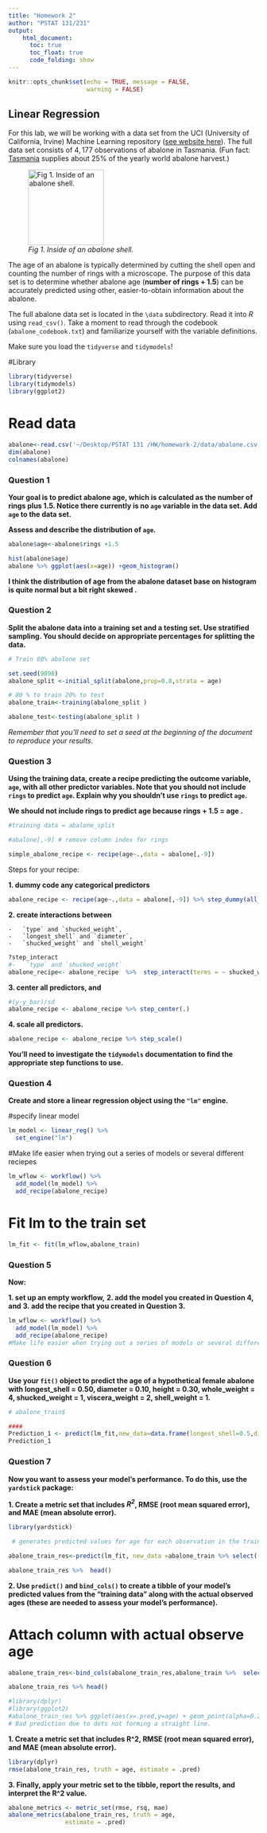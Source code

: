 ```yaml
---
title: "Homework 2"
author: "PSTAT 131/231"
output:
    html_document:
      toc: true
      toc_float: true
      code_folding: show
---
```


```r
knitr::opts_chunk$set(echo = TRUE, message = FALSE,
                      warning = FALSE)
```



## Linear Regression

For this lab, we will be working with a data set from the UCI (University of California, Irvine) Machine Learning repository ([see website here](http://archive.ics.uci.edu/ml/datasets/Abalone)). The full data set consists of $4,177$ observations of abalone in Tasmania. (Fun fact: [Tasmania](https://en.wikipedia.org/wiki/Tasmania "Tasmania") supplies about $25\%$ of the yearly world abalone harvest.)

![*Fig 1. Inside of an abalone shell.*](https://cdn.shopify.com/s/files/1/1198/8002/products/1d89434927bffb6fd1786c19c2d921fb_2000x_652a2391-5a0a-4f10-966c-f759dc08635c_1024x1024.jpg?v=1582320404){width="152"}

The age of an abalone is typically determined by cutting the shell open and counting the number of rings with a microscope. The purpose of this data set is to determine whether abalone age (**number of rings + 1.5**) can be accurately predicted using other, easier-to-obtain information about the abalone.

The full abalone data set is located in the `\data` subdirectory. Read it into *R* using `read_csv()`. Take a moment to read through the codebook (`abalone_codebook.txt`) and familiarize yourself with the variable definitions.

Make sure you load the `tidyverse` and `tidymodels`!

#Library
```r
library(tidyverse)
library(tidymodels)
library(ggplot2)
```


# Read data
```r
abalone<-read.csv('~/Desktop/PSTAT 131 /HW/homework-2/data/abalone.csv')
dim(abalone)
colnames(abalone)
```

### Question 1

**Your goal is to predict abalone age, which is calculated as the number of rings plus 1.5. Notice there currently is no `age` variable in the data set. Add `age` to the data set.**

**Assess and describe the distribution of `age`.**

```r
abalone$age<-abalone$rings +1.5

hist(abalone$age)
abalone %>% ggplot(aes(x=age)) +geom_histogram()
```
**I think the distribution of age from the abalone dataset base on histogram is quite normal but a bit right skewed .**

### Question 2

**Split the abalone data into a training set and a testing set. Use stratified sampling. You should decide on appropriate percentages for splitting the data.**

```r

# Train 80% abolone set

set.seed(9898)
abalone_split <-initial_split(abalone,prop=0.8,strata = age) 

# 80 % to train 20% to test
abalone_train<-training(abalone_split )

abalone_test<-testing(abalone_split )
```


*Remember that you'll need to set a seed at the beginning of the document to reproduce your results.*

### Question 3

**Using the training data, create a recipe predicting the outcome variable, `age`, with all other predictor variables. Note that you should not include `rings` to predict `age`. Explain why you shouldn't use `rings` to predict `age`.**

**We should not include rings to predict age because rings + 1.5 = age . **

```r
#training data = abalone_split

#abalone[,-9] # remove column index for rings

simple_abalone_recipe <- recipe(age~.,data = abalone[,-9])
```




Steps for your recipe:

**1.  dummy code any categorical predictors**

```r
abalone_recipe <- recipe(age~.,data = abalone[,-9]) %>% step_dummy(all_nominal_predictors())
```

**2.  create interactions between**

    -   `type` and `shucked_weight`,
    -   `longest_shell` and `diameter`,
    -   `shucked_weight` and `shell_weight`

```r
?step_interact
#-   `type` and `shucked_weight`
abalone_recipe<- abalone_recipe  %>%  step_interact(terms = ~ shucked_weight:starts_with("type")) %>% step_interact(terms = ~ diameter:starts_with("longest_shell")) %>% step_interact(terms = ~ shell_weight:starts_with("shucked_weight"))
```

**3.  center all predictors, and**

```r
#(y-y_bar)/sd
abalone_recipe <- abalone_recipe %>% step_center(.)
```

**4.  scale all predictors.**

```r
abalone_recipe <- abalone_recipe %>% step_scale()
```



**You'll need to investigate the `tidymodels` documentation to find the appropriate step functions to use.**

### Question 4

**Create and store a linear regression object using the `"lm"` engine.**

#specify linear model
```r
lm_model <- linear_reg() %>% 
  set_engine("lm")
```

#Make life easier when trying out a series of models or several different reciepes

```r
lm_wflow <- workflow() %>% 
  add_model(lm_model) %>% 
  add_recipe(abalone_recipe)
```

# Fit lm to the train set

```r
lm_fit <- fit(lm_wflow,abalone_train)
```


### Question 5

**Now:**

**1.  set up an empty workflow,**
**2.  add the model you created in Question 4, and**
**3.  add the recipe that you created in Question 3.**

```r
lm_wflow <- workflow() %>% 
  add_model(lm_model) %>% 
  add_recipe(abalone_recipe)
#Make life easier when trying out a series of models or several different reciepes
```

### Question 6

**Use your `fit()` object to predict the age of a hypothetical female abalone with longest_shell = 0.50, diameter = 0.10, height = 0.30, whole_weight = 4, shucked_weight = 1, viscera_weight = 2, shell_weight = 1.**

```r
# abalone_train$

####
Prediction_1 <- predict(lm_fit,new_data=data.frame(longest_shell=0.5,diameter = 0.10,height = 0.30, whole_weight = 4,shucked_weight = 1,viscera_weight = 2,shell_weight = 1, type="F"))
Prediction_1 
```

### Question 7

**Now you want to assess your model's performance. To do this, use the `yardstick` package:**

**1.  Create a metric set that includes *R^2^*, RMSE (root mean squared error), and MAE (mean absolute error).**


```r
library(yardstick)

 # generates predicted values for age for each observation in the training set:

abalone_train_res<-predict(lm_fit, new_data =abalone_train %>% select(-age)) 

abalone_train_res %>%  head()
```

**2.  Use `predict()` and `bind_cols()` to create a tibble of your model's predicted values from the "training data" along with the actual observed ages (these are needed to assess your model's performance).**


# Attach column with actual observe age 

```r
abalone_train_res<-bind_cols(abalone_train_res,abalone_train %>%  select(age))

abalone_train_res %>% head()
```


```r
#library(dplyr)
#library(ggplot2)
#abalone_train_res %>% ggplot(aes(x=.pred,y=age) + geom_point(alpha=0.2) + geom_abline(lty=2) + theme_bw() +coord_obs_pred()
# Bad prediction due to dots not forming a straight line.
```


**1.  Create a metric set that includes R^2, RMSE (root mean squared error), and MAE (mean absolute error).**
```r
library(dplyr)
rmse(abalone_train_res, truth = age, estimate = .pred)
```


**3.  Finally, apply your metric set to the tibble, report the results, and interpret the R^2 value.**

```r
abalone_metrics <- metric_set(rmse, rsq, mae)
abalone_metrics(abalone_train_res, truth = age, 
                estimate = .pred)
```



